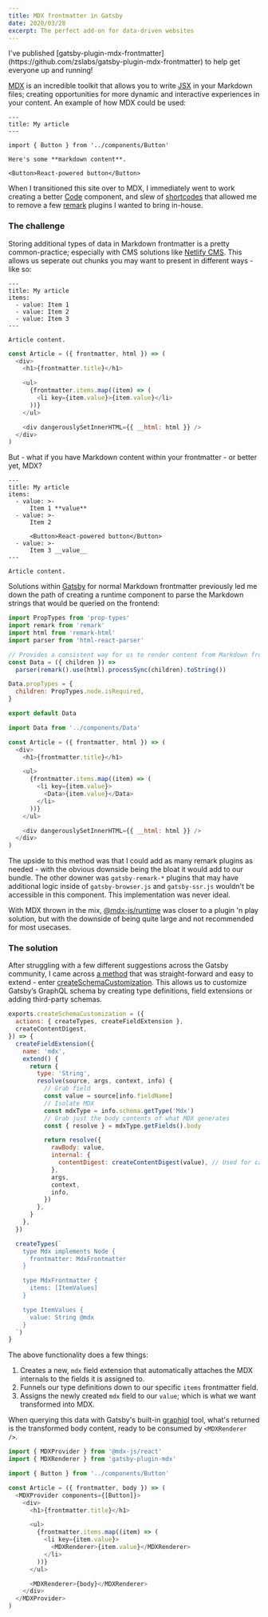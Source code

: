 ```yaml
---
title: MDX frontmatter in Gatsby
date: 2020/03/28
excerpt: The perfect add-on for data-driven websites
---
```


<Alert>
  I've published
  [gatsby-plugin-mdx-frontmatter](https://github.com/zslabs/gatsby-plugin-mdx-frontmatter)
  to help get everyone up and running!
</Alert>

[MDX](https://mdxjs.com/) is an incredible toolkit that allows you to write [JSX](https://reactjs.org/docs/introducing-jsx.html) in your Markdown files; creating opportunities for more dynamic and interactive experiences in your content. An example of how MDX could be used:

```mdx
---
title: My article
---

import { Button } from '../components/Button'

Here's some **markdown content**.

<Button>React-powered button</Button>
```

When I transitioned this site over to MDX, I immediately went to work creating a better [Code](https://github.com/zslabs/zslabs.com/blob/master/src/components/Code.js) component, and slew of [shortcodes](https://github.com/zslabs/zslabs.com/blob/master/src/components/mdxShortcodes.js) that allowed me to remove a few [remark](https://github.com/remarkjs/remark) plugins I wanted to bring in-house.

### The challenge

Storing additional types of data in Markdown frontmatter is a pretty common-practice; especially with CMS solutions like [Netlify CMS](https://www.netlifycms.org/). This allows us seperate out chunks you may want to present in different ways - like so:

```mdx title="article.md"
---
title: My article
items:
  - value: Item 1
  - value: Item 2
  - value: Item 3
---

Article content.
```

```js title="Article.js"
const Article = ({ frontmatter, html }) => (
  <div>
    <h1>{frontmatter.title}</h1>

    <ul>
      {frontmatter.items.map((item) => (
        <li key={item.value}>{item.value}</li>
      ))}
    </ul>

    <div dangerouslySetInnerHTML={{ __html: html }} />
  </div>
)
```

But - what if you have Markdown content within your frontmatter - or better yet, MDX?

```mdx title="article.md"
---
title: My article
items:
  - value: >-
      Item 1 **value**
  - value: >-
      Item 2

      <Button>React-powered button</Button>
  - value: >-
      Item 3 __value__
---

Article content.
```

Solutions within [Gatsby](https://www.gatsbyjs.org) for normal Markdown frontmatter previously led me down the path of creating a runtime component to parse the Markdown strings that would be queried on the frontend:

```js title="Data.js"
import PropTypes from 'prop-types'
import remark from 'remark'
import html from 'remark-html'
import parser from 'html-react-parser'

// Provides a consistent way for us to render content from Markdown frontmatter that propery encodes entities as well
const Data = ({ children }) =>
  parser(remark().use(html).processSync(children).toString())

Data.propTypes = {
  children: PropTypes.node.isRequired,
}

export default Data
```

```js title="Article.js"
import Data from '../components/Data'

const Article = ({ frontmatter, html }) => (
  <div>
    <h1>{frontmatter.title}</h1>

    <ul>
      {frontmatter.items.map((item) => (
        <li key={item.value}>
          <Data>{item.value}</Data>
        </li>
      ))}
    </ul>

    <div dangerouslySetInnerHTML={{ __html: html }} />
  </div>
)
```

The upside to this method was that I could add as many remark plugins as needed - with the obvious downside being the bloat it would add to our bundle. The other downer was `gatsby-remark-*` plugins that may have additional logic inside of `gatsby-browser.js` and `gatsby-ssr.js` wouldn't be accessible in this component. This implementation was never ideal.

With MDX thrown in the mix, [@mdx-js/runtime](https://mdxjs.com/advanced/runtime) was closer to a plugin 'n play solution, but with the downside of being quite large and not recommended for most usecases.

### The solution

After struggling with a few different suggestions across the Gatsby community, I came across [a method](https://github.com/gatsbyjs/gatsby/issues/21789#issuecomment-592110650) that was straight-forward and easy to extend - enter [createSchemaCustomization](https://www.gatsbyjs.org/docs/node-apis/#createSchemaCustomization). This allows us to customize Gatsby’s GraphQL schema by creating type definitions, field extensions or adding third-party schemas.

```js title="gatsby-node.js"
exports.createSchemaCustomization = ({
  actions: { createTypes, createFieldExtension },
  createContentDigest,
}) => {
  createFieldExtension({
    name: 'mdx',
    extend() {
      return {
        type: 'String',
        resolve(source, args, context, info) {
          // Grab field
          const value = source[info.fieldName]
          // Isolate MDX
          const mdxType = info.schema.getType('Mdx')
          // Grab just the body contents of what MDX generates
          const { resolve } = mdxType.getFields().body

          return resolve({
            rawBody: value,
            internal: {
              contentDigest: createContentDigest(value), // Used for caching
            },
            args,
            context,
            info,
          })
        },
      }
    },
  })

  createTypes(`
    type Mdx implements Node {
      frontmatter: MdxFrontmatter
    }

    type MdxFrontmatter {
      items: [ItemValues]
    }

    type ItemValues {
      value: String @mdx
    }
  `)
}
```

The above functionality does a few things:

1. Creates a new, `mdx` field extension that automatically attaches the MDX internals to the fields it is assigned to.
2. Funnels our type definitions down to our specific `items` frontmatter field.
3. Assigns the newly created `mdx` field to our `value`; which is what we want transformed into MDX.

When querying this data with Gatsby's built-in [graphiql](https://github.com/graphql/graphiql) tool, what's returned is the transformed body content, ready to be consumed by `<MDXRenderer />`.

```js title="Article.js"
import { MDXProvider } from '@mdx-js/react'
import { MDXRenderer } from 'gatsby-plugin-mdx'

import { Button } from '../components/Button'

const Article = ({ frontmatter, body }) => (
  <MDXProvider components={[Button]}>
    <div>
      <h1>{frontmatter.title}</h1>

      <ul>
        {frontmatter.items.map((item) => (
          <li key={item.value}>
            <MDXRenderer>{item.value}</MDXRenderer>
          </li>
        ))}
      </ul>

      <MDXRenderer>{body}</MDXRenderer>
    </div>
  </MDXProvider>
)
```
